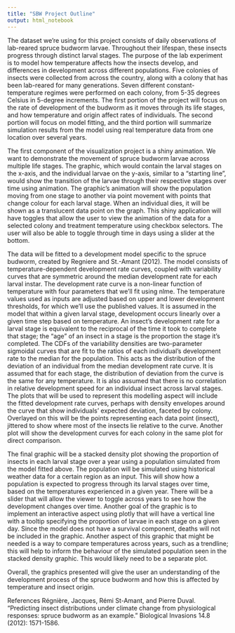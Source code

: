 ```yaml
---
title: "SBW Project Outline"
output: html_notebook
---
```


The dataset we’re using for this project consists of daily observations of lab-reared spruce budworm larvae. Throughout their lifespan, these insects progress through distinct larval stages. The purpose of the lab experiment is to model how temperature affects how the insects develop, and differences in development across different populations. Five colonies of insects were collected from across the country, along with a colony that has been lab-reared for many generations. Seven different constant-temperature regimes were performed on each colony, from 5-35 degrees Celsius in 5-degree increments. The first portion of the project will focus on the rate of development of the budworm as it moves through its life stages, and how temperature and origin affect rates of individuals. The second portion will focus on model fitting, and the third portion will summarize simulation results from the model using real temperature data from one location over several years.

The first component of the visualization project is a shiny animation. We want to demonstrate the movement of spruce budworm larvae across multiple life stages. The graphic, which would contain the larval stages on the x-axis, and the individual larvae on the y-axis, similar to a “starting line”, would show the transition of the larvae through their respective stages over time using animation. The graphic’s animation will show the population moving from one stage to another via point movement with points that change colour for each larval stage. When an individual dies, it will be shown as a translucent data point on the graph. This shiny application will have toggles that allow the user to view the animation of the data for a selected colony and treatment temperature using checkbox selectors. The user will also be able to toggle through time in days using a slider at the bottom.  

The data will be fitted to a development model specific to the spruce budworm, created by Regniere and St.-Amant (2012). The model consists of temperature-dependent development rate curves, coupled with variability curves that are symmetric around the median development rate for each larval instar. The development rate curve is a non-linear function of temperature with four parameters that we’ll fit using nlme. The temperature values used as inputs are adjusted based on upper and lower development thresholds, for which we’ll use the published values. It is assumed in the model that within a given larval stage, development occurs linearly over a given time step based on temperature. An insect’s development rate for a larval stage is equivalent to the reciprocal of the time it took to complete that stage; the “age” of an insect in a stage is the proportion the stage it’s completed. The CDFs of the variability densities are two-parameter sigmoidal curves that are fit to the ratios of each individual’s development rate to the median for the population. This acts as the distribution of the deviation of an individual from the median development rate curve. It is assumed that for each stage, the distribution of deviation from the curve is the same for any temperature. It is also assumed that there is no correlation in relative development speed for an individual insect across larval stages. The plots that will be used to represent this modelling aspect will include the fitted development rate curves, perhaps with density envelopes around the curve that show individuals’ expected deviation, faceted by colony. Overlayed on this will be the points representing each data point (insect), jittered to show where most of the insects lie relative to the curve. Another plot will show the development curves for each colony in the same plot for direct comparison.

The final graphic will be a stacked density plot showing the proportion of insects in each larval stage over a year using a population simulated from the model fitted above. The population will be simulated using historical weather data for a certain region as an input. This will show how a population is expected to progress through its larval stages over time, based on the temperatures experienced in a given year. There will be a slider that will allow the viewer to toggle across years to see how the development changes over time. Another goal of the graphic is to implement an interactive aspect using plotly that will have a vertical line with a tooltip specifying the proportion of larvae in each stage on a given day. Since the model does not have a survival component, deaths will not be included in the graphic. Another aspect of this graphic that might be needed is a way to compare temperatures across years, such as a trendline; this will help to inform the behaviour of the simulated population seen in the stacked density graphic. This would likely need to be a separate plot.

Overall, the graphics presented will give the user an understanding of the development process of the spruce budworm and how this is affected by temperature and insect origin. 

References
Régnière, Jacques, Rémi St-Amant, and Pierre Duval. "Predicting insect distributions under climate change from physiological responses: spruce budworm as an example." Biological Invasions 14.8 (2012): 1571-1586.
